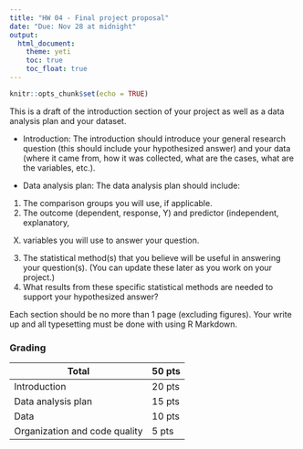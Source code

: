 ```yaml
---
title: "HW 04 - Final project proposal"
date: "Due: Nov 28 at midnight"
output: 
  html_document: 
    theme: yeti
    toc: true
    toc_float: true
---
```


```r
knitr::opts_chunk$set(echo = TRUE)
```

This is a draft of the introduction section of your project as well as a 
data analysis plan and your dataset.

- Introduction: The introduction should introduce your general research 
question (this should include your hypothesized answer) and your data 
(where it came from, how it was collected, what are the cases, what are the 
variables, etc.).

- Data analysis plan: The data analysis plan should include:

1. The comparison groups you will use, if applicable.
2. The outcome (dependent, response, Y) and predictor (independent, explanatory, 
X) variables you will use to answer your question.
3. The statistical method(s) that you believe will be useful in answering your 
question(s). (You can update these later as you work on your project.)
4. What results from these specific statistical methods are needed to support 
your hypothesized answer?

Each section should be no more than 1 page (excluding figures). Your write up and 
all typesetting must be done with using R Markdown. 

### Grading

Total                                                   | 50 pts
--------------------------------------------------------|--------
Introduction                                            | 20 pts
Data analysis plan                                      | 15 pts
Data                                                    | 10 pts
Organization and code quality                           | 5 pts
